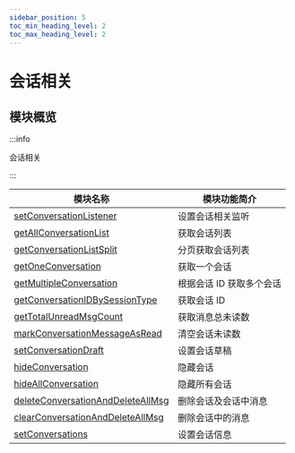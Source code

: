 ```yaml
---
sidebar_position: 5
toc_min_heading_level: 2
toc_max_heading_level: 2
---
```


# 会话相关

## 模块概览

:::info

会话相关

:::

| 模块名称                                                                                              | 模块功能简介             |
| ----------------------------------------------------------------------------------------------------- | ------------------------ |
| [setConversationListener](docs/sdks/api/conversation/setConversationListener.mdx)                     | 设置会话相关监听         |
| [getAllConversationList](docs/sdks/api/conversation/getAllConversationList.mdx)                       | 获取会话列表             |
| [getConversationListSplit](docs/sdks/api/conversation/getConversationListSplit.mdx)                   | 分页获取会话列表         |
| [getOneConversation](docs/sdks/api/conversation/getOneConversation.mdx)                               | 获取一个会话             |
| [getMultipleConversation](docs/sdks/api/conversation/getMultipleConversation.mdx)                     | 根据会话 ID 获取多个会话 |
| [getConversationIDBySessionType](docs/sdks/api/conversation/getConversationIDBySessionType.mdx)       | 获取会话 ID              |
| [getTotalUnreadMsgCount](docs/sdks/api/conversation/getTotalUnreadMsgCount.mdx)                       | 获取消息总未读数         |
| [markConversationMessageAsRead](docs/sdks/api/conversation/markConversationMessageAsRead.mdx)         | 清空会话未读数           |
| [setConversationDraft](docs/sdks/api/conversation/setConversationDraft.mdx)                           | 设置会话草稿             |
| [hideConversation](docs/sdks/api/conversation/hideConversation.mdx)                                   | 隐藏会话                 |
| [hideAllConversation](docs/sdks/api/conversation/hideAllConversation.mdx)                             | 隐藏所有会话             |
| [deleteConversationAndDeleteAllMsg](docs/sdks/api/conversation/deleteConversationAndDeleteAllMsg.mdx) | 删除会话及会话中消息     |
| [clearConversationAndDeleteAllMsg](docs/sdks/api/conversation/clearConversationAndDeleteAllMsg.mdx)   | 删除会话中的消息         |
| [setConversations](docs/sdks/api/conversation/setConversations.mdx)   | 设置会话信息         |
